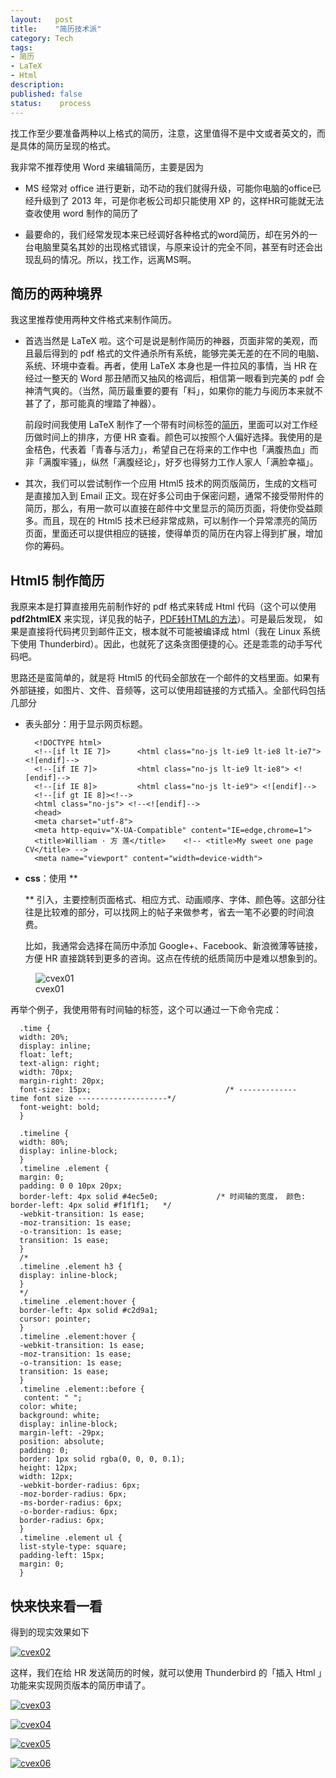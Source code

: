 ```yaml
---
layout:   post
title:    "简历技术派"
category: Tech 
tags:     
- 简历
- LaTeX
- Html
description: 
published: false
status:    process
---
```


找工作至少要准备两种以上格式的简历，注意，这里值得不是中文或者英文的，而是具体的简历呈现的格式。

我非常不推荐使用 Word 来编辑简历，主要是因为

- MS 经常对 office 进行更新，动不动的我们就得升级，可能你电脑的office已经升级到了 2013 年，可是你老板公司却只能使用 XP 的，这样HR可能就无法查收使用 word 制作的简历了

- 最要命的，我们经常发现本来已经调好各种格式的word简历，却在另外的一台电脑里莫名其妙的出现格式错误，与原来设计的完全不同，甚至有时还会出现乱码的情况。所以，找工作，远离MS啊。

## 简历的两种境界

我这里推荐使用两种文件格式来制作简历。

<!-- more -->

- 首选当然是 LaTeX 啦。这个可是说是制作简历的神器，页面非常的美观，而且最后得到的 pdf 格式的文件通杀所有系统，能够完美无差的在不同的电脑、系统、环境中查看。再者，使用 LaTeX 本身也是一件拉风的事情，当 HR 在经过一整天的 Word 那丑陋而又抽风的格调后，相信第一眼看到完美的 pdf 会神清气爽的。（当然，简历最重要的要有「料」，如果你的能力与阅历本来就不甚了了，那可能真的埋踏了神器）。
    
  前段时间我使用 LaTeX 制作了一个带有时间标签的[简历](http://williamlfang.qiniudn.com/cv/william_cn.pdf)，里面可以对工作经历做时间上的排序，方便 HR 查看。颜色可以按照个人偏好选择。我使用的是金桔色，代表着「青春与活力」，希望自己在将来的工作中也「满腹热血」而非「满腹牢骚」，纵然「满腹经论」，好歹也得努力工作人家人「满脸幸福」。

- 其次，我们可以尝试制作一个应用 Html5 技术的网页版简历，生成的文档可是直接加入到 Email 正文。现在好多公司由于保密问题，通常不接受带附件的简历，那么，有用一款可以直接在邮件中文里显示的简历页面，将使你受益颇多。而且，现在的 Html5 技术已经非常成熟，可以制作一个异常漂亮的简历页面，里面还可以提供相应的链接，使得单页的简历在内容上得到扩展，增加你的筹码。

## Html5 制作简历

我原来本是打算直接用先前制作好的 pdf 格式来转成 Html 代码（这个可以使用 **pdf2htmlEX** 来实现，详见我的帖子，[PDF转HTML的方法](http://williamlfang.github.io/cn/2014/03/30/pdf-zhuan-html-de-fang-fa/)）。可是最后发现， 如果是直接将代码拷贝到邮件正文，根本就不可能被编译成 html（我在 Linux 系统下使用 Thunderbird）。因此，也就死了这条贪图便捷的心。还是乖乖的动手写代码吧。
  
思路还是蛮简单的，就是将 Html5 的代码全部放在一个邮件的文档里面。如果有外部链接，如图片、文件、音频等，这可以使用超链接的方式插入。全部代码包括几部分

- 表头部分：用于显示网页标题。

        <!DOCTYPE html>
        <!--[if lt IE 7]>      <html class="no-js lt-ie9 lt-ie8 lt-ie7"> <![endif]-->
        <!--[if IE 7]>         <html class="no-js lt-ie9 lt-ie8"> <![endif]-->
        <!--[if IE 8]>         <html class="no-js lt-ie9"> <![endif]-->
        <!--[if gt IE 8]><!--> 
        <html class="no-js"> <!--<![endif]-->
        <head>
        <meta charset="utf-8">
        <meta http-equiv="X-UA-Compatible" content="IE=edge,chrome=1">
        <title>William · 方 莲</title>  	<!-- <title>My sweet one page CV</title> -->
        <meta name="viewport" content="width=device-width">

- **css**：使用 **<style type="text/css"> </style>** 引入，主要控制页面格式、相应方式、动画顺序、字体、颜色等。这部分往往是比较难的部分，可以找网上的帖子来做参考，省去一笔不必要的时间浪费。

  比如，我通常会选择在简历中添加 Google+、Facebook、新浪微薄等链接，方便 HR 直接跳转到更多的咨询。这点在传统的纸质简历中是难以想象到的。
  
![cvex01](/cn/assets/images/r-figures/2014-03-31-jian-li-ji-shu-pai/cn-ex01.png)
  
  再举个例子，我使用带有时间轴的标签，这个可以通过一下命令完成：
  
      .time {
      width: 20%;
      display: inline;
      float: left;
      text-align: right;
      width: 70px;
      margin-right: 20px;
      font-size: 15px;                              /* -------------   time font size --------------------*/
      font-weight: bold;
      }
      
      .timeline {
      width: 80%;
      display: inline-block;
      }
      .timeline .element {
      margin: 0;
      padding: 0 0 10px 20px;
      border-left: 4px solid #4ec5e0;             /* 时间轴的宽度， 颜色: border-left: 4px solid #f1f1f1;   */
      -webkit-transition: 1s ease;
      -moz-transition: 1s ease;
      -o-transition: 1s ease;
      transition: 1s ease;
      }
      /*
      .timeline .element h3 {
      display: inline-block;
      }
      */
      .timeline .element:hover {
      border-left: 4px solid #c2d9a1;
      cursor: pointer;
      }
      .timeline .element:hover {
      -webkit-transition: 1s ease;
      -moz-transition: 1s ease;
      -o-transition: 1s ease;
      transition: 1s ease;
      }
      .timeline .element::before {
       content: " ";
      color: white;
      background: white;
      display: inline-block;
      margin-left: -29px;
      position: absolute;
      padding: 0;
      border: 1px solid rgba(0, 0, 0, 0.1);
      height: 12px;
      width: 12px;
      -webkit-border-radius: 6px;
      -moz-border-radius: 6px;
      -ms-border-radius: 6px;
      -o-border-radius: 6px;
      border-radius: 6px;
      }
      .timeline .element ul {
      list-style-type: square;
      padding-left: 15px;
      margin: 0;
      }

## 快来快来看一看

  得到的现实效果如下
  
[![cvex02](/cn/assets/images/r-figures/2014-03-31-jian-li-ji-shu-pai/cn-ex02.png)](/cn/assets/images/r-figures/2014-03-31-jian-li-ji-shu-pai/cvex02.png)
  
  这样，我们在给 HR 发送简历的时候，就可以使用 Thunderbird 的「插入 Html 」功能来实现网页版本的简历申请了。
  
[![cvex03](/cn/assets/images/r-figures/2014-03-31-jian-li-ji-shu-pai/cn-ex03.png)](/cn/assets/images/r-figures/2014-03-31-jian-li-ji-shu-pai/cvex03.png)
    
[![cvex04](/cn/assets/images/r-figures/2014-03-31-jian-li-ji-shu-pai/cn-ex04.png)](/cn/assets/images/r-figures/2014-03-31-jian-li-ji-shu-pai/cvex04.png)
  
[![cvex05](/cn/assets/images/r-figures/2014-03-31-jian-li-ji-shu-pai/cn-ex05.png)](/cn/assets/images/r-figures/2014-03-31-jian-li-ji-shu-pai/cvex05.png)

[![cvex06](/cn/assets/images/r-figures/2014-03-31-jian-li-ji-shu-pai/cn-ex06.png)](/cn/assets/images/r-figures/2014-03-31-jian-li-ji-shu-pai/cvex06.png)
  
  
  
